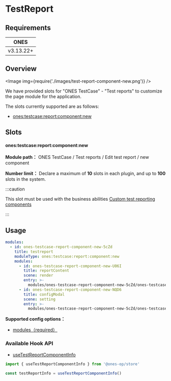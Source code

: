 # TestReport


## Requirements

| **ONES**  |
| :-------: |
| v3.13.22+ |

## Overview

<Image img={require('./images/test-report-component-new.png')} />

We have provided slots for "ONES TestCase" - "Test reports" to customize the page module for the application.

The slots currently supported are as follows:

- [ones:testcase:report:component:new](#onestestcasereportcomponentnew)

## Slots

#### ones:testcase:report:component:new

**Module path：** ONES TestCase / Test reports / Edit test report / new component

**Number limit：** Declare a maximum of **10** slots in each plugin, and up to **100** slots in the system.

:::caution

This slot must be used with the business abilities [Custom test reporting components](../../../../business/testcase-report-component/index.mdx)

:::

## Usage

```yaml
modules:
  - id: ones-testcase-report-component-new-5cZd
    title: testreport
    moduleType: ones:testcase:report:component:new
    modules:
      - id: ones-testcase-report-component-new-U06I
        title: reportContent
        scene: render
        entry: >-
          modules/ones-testcase-report-component-new-5cZd/ones-testcase-report-component-new-U06I/index.html
      - id: ones-testcase-report-component-new-NQD6
        title: configModal
        scene: setting
        entry: >-
          modules/ones-testcase-report-component-new-5cZd/ones-testcase-report-component-new-NQD6/index.html
```

**Supported config options：**

- [modules（required）](../../../../../reference/config/plugin.yaml#subModule)

### Available Hook API

- [useTestReportComponentInfo](../../../../../reference/packages/store/store.md#useTestReportComponentInfo)

```ts
import { useTestReportComponentInfo } from '@ones-op/store'

const testReportInfo = useTestReportComponentInfo()
```
